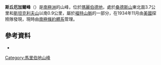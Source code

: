 {{coord|76|51|S|145|25|W|display=title}}

'''斯丘厄加爾峰'''（{{lang-en|Skua Gull Peak}}）是[[南極洲|南極洲]]的山峰，位於[[瑪麗伯德地|瑪麗伯德地]]，處於[[桑德斯山|桑德斯山]]東北面3.7公里和[[斯坦克利夫山|斯坦克利夫山]]以南0.9公里，屬於[[福特山脈|福特山脈]]的一部分，在1934年11月由[[美國|美國]]探險隊發現，現時由[[南極條約體系|南極條約體系]]管理。

==參考資料==
*{{usgs-gazetteer}}

{{DEFAULTSORT:Skua Gull Peak}}
[[Category:馬里伯地山峰|Category:馬里伯地山峰]]


{{MarieByrdLand-geo-stub}}